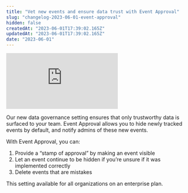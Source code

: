 ```yaml
---
title: "Vet new events and ensure data trust with Event Approval"
slug: "changelog-2023-06-01-event-approval"
hidden: false
createdAt: "2023-06-01T17:39:02.165Z"
updatedAt: "2023-06-01T17:39:02.165Z"
date: "2023-06-01"
---
```


<div style={{position: 'relative', 'padding-bottom': '64.90384615384616%', height: 0}}>
    <iframe src="https://www.loom.com/embed/afa48331dd3f44deb3f4e63327bf2389"
        frameborder="0"
        webkitallowfullscreen mozallowfullscreen allowfullscreen
        style={{position: 'absolute', 'top': 0, 'left': 0, 'width': '100%', 'height': '100%'}}>
    </iframe>
</div>


Our new data governance setting ensures that only trustworthy data is surfaced to your team. Event Approval allows you to hide newly tracked events by default, and notify admins of these new events.

With Event Approval, you can:
1. Provide a “stamp of approval” by making an event visible
2. Let an event continue to be hidden if you’re unsure if it was implemented correctly
3. Delete events that are mistakes

This setting available for all organizations on an enterprise plan.
